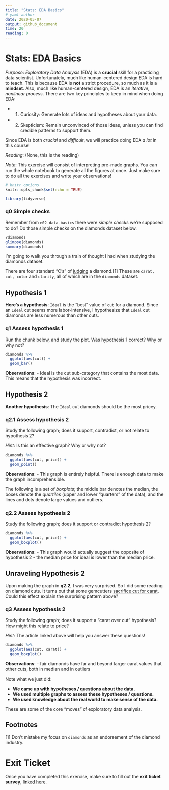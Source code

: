 ```yaml
---
title: "Stats: EDA Basics"
# yaml-author
date: 2020-05-07
output: github_document
time: 20
reading: 0
---
```


# Stats: EDA Basics

*Purpose*: *Exploratory Data Analysis* (EDA) is a **crucial** skill for a practicing data scientist. Unfortunately, much like human-centered design EDA is hard to teach. This is because EDA is **not** a strict procedure, so much as it is a **mindset**. Also, much like human-centered design, EDA is an *iterative, nonlinear process*. There are two key principles to keep in mind when doing EDA:

-   

    1.  Curiosity: Generate lots of ideas and hypotheses about your data.

-   

    2.  Skepticism: Remain unconvinced of those ideas, unless you can find credible patterns to support them.

Since EDA is both *crucial* and *difficult*, we will practice doing EDA *a lot* in this course!

*Reading*: (None, this is the reading)

*Note*: This exercise will consist of interpreting pre-made graphs. You can run the whole notebook to generate all the figures at once. Just make sure to do all the exercises and write your observations!

```r
# knitr options
knitr::opts_chunk$set(echo = TRUE)
```

```r
library(tidyverse)

```

### **q0** Simple checks

Remember from `e02-data-basics` there were *simple checks* we're supposed to do? Do those simple checks on the diamonds dataset below.

```r
?diamonds
glimpse(diamonds)
summary(diamonds)
```

I'm going to walk you through a train of thought I had when studying the diamonds dataset.

There are four standard "C's" of [judging](https://en.wikipedia.org/wiki/Diamond_(gemstone)) a diamond.[1] These are `carat, cut, color` and `clarity`, all of which are in the `diamonds` dataset.

## Hypothesis 1

**Here's a hypothesis**: `Ideal` is the "best" value of `cut` for a diamond. Since an `Ideal` cut seems more labor-intensive, I hypothesize that `Ideal` cut diamonds are less numerous than other cuts.

### **q1** Assess hypothesis 1

Run the chunk below, and study the plot. Was hypothesis 1 correct? Why or why not?

```r
diamonds %>%
  ggplot(aes(cut)) +
  geom_bar()
```

**Observations**: - Ideal is the cut sub-category that contains the most data. This means that the hypothesis was incorrect.

## Hypothesis 2

**Another hypothesis**: The `Ideal` cut diamonds should be the most pricey.

### **q2.1** Assess hypothesis 2

Study the following graph; does it support, contradict, or not relate to hypothesis 2?

*Hint*: Is this an effective graph? Why or why not?

```r
diamonds %>%
  ggplot(aes(cut, price)) +
  geom_point()
```

**Observations**: - This graph is entirely helpful. There is enough data to make the graph incomprehensible.

The following is a set of *boxplots*; the middle bar denotes the median, the boxes denote the *quartiles* (upper and lower "quarters" of the data), and the lines and dots denote large values and outliers.

### **q2.2** Assess hypothesis 2

Study the following graph; does it support or contradict hypothesis 2?

```r
diamonds %>%
  ggplot(aes(cut, price)) +
  geom_boxplot()
```

**Observations**: - This graph would actually suggest the opposite of hypothesis 2 - the median price for ideal is lower than the median price.

## Unraveling Hypothesis 2

Upon making the graph in **q2.2**, I was very surprised. So I did some reading on diamond cuts. It turns out that some gemcutters [sacrifice cut for carat](https://en.wikipedia.org/wiki/Diamond_(gemstone)#Cut). Could this effect explain the surprising pattern above?

### **q3** Assess hypothesis 2

Study the following graph; does it support a "carat over cut" hypothesis? How might this relate to price?

*Hint*: The article linked above will help you answer these questions!

```r
diamonds %>%
  ggplot(aes(cut, carat)) +
  geom_boxplot()
```

**Observations**: - fair diamonds have far and beyond larger carat values that other cuts, both in median and in outliers

Note what we just did:

-   **We came up with hypotheses / questions about the data.**
-   **We used multiple graphs to assess these hypotheses / questions.**
-   **We used knowledge about the real world to make sense of the data.**

These are some of the core "moves" of exploratory data analysis.

## Footnotes

[1] Don't mistake my focus on `diamonds` as an endorsement of the diamond industry.

<!-- include-exit-ticket -->

# Exit Ticket

<!-- -------------------------------------------------- -->

Once you have completed this exercise, make sure to fill out the **exit ticket survey**, [linked here](https://docs.google.com/forms/d/e/1FAIpQLSeuq2LFIwWcm05e8-JU84A3irdEL7JkXhMq5Xtoalib36LFHw/viewform?usp=pp_url&entry.693978880=e-stat00-eda-basics-assignment.Rmd).
